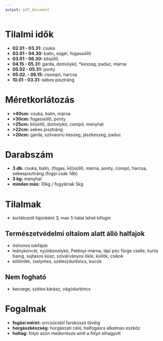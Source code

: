 ```yaml
---
output: pdf_document
---
```


# Tilalmi idők

- **02.01 - 03.31:** csuka
- **03.01 - 04.30:** balin, sügér, fogassüllő
- **03.01 - 06.30:** kősüllő
- **04.15 - 05.31:** garda, domolykó, \*keszeg, paduc, márna
- **05.02 - 05.31:** ponty
- **05.02. - 06.15:** csompó, harcsa
- **10.01 - 03.31:** sebes pisztráng

# Méretkorlátozás

- **>40cm:** csuka, balin, márna
- **>30cm:** fogassüllő, ponty
- **>25cm:** kősüllő, domolykó, compó, menyhal
- **>22cm:** sebes pisztráng
- **>20cm:** garda, szilvaorrú keszeg, jászkeszeg, paduc

# Darabszám

- **3 db:** csuka, balin, {fogas, kő}süllő, márna, ponty, compó, harcsa, sebespisztráng (fogyi csak 1db)
- **3 kg:** menyhal
- **minden más:** 10kg / fogyiknak 5kg

# Tilalmak

- korlátozott fajonként 3, max 5 halat lehet kifogni

## Természetvédelmi oltalom alatt álló halfajok

- őshonos tokfajok
- leánykoncér, nyúldomolykó, Petényi-márna, lápi póc
fürge cselle, kurta baing, sujtásos küsz, szivárványos ökle,
küllők, csíkok
- kölönték, {selymes, széles}durbincs, bucók

## Nem fogható

- kecsege, széles kárász, vágódurbincs

# Fogalmak
- **fogási méret:** orrcsúcstól farokúszó tövéig
- **horgászkészség:** horgászati célú, halfogásra alkalmas eszköz
- **holtág:** folyó azon mederrésze amit a folyó elhagyott


